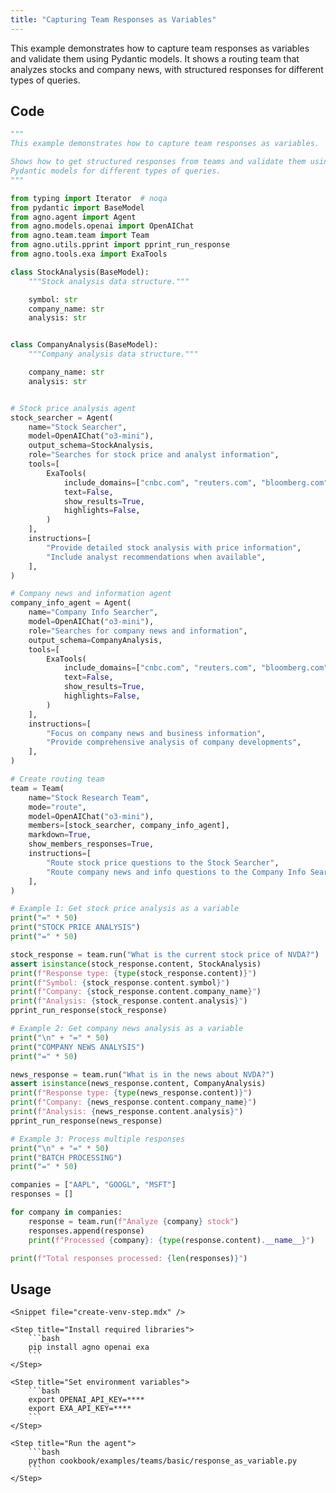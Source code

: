 ```yaml
---
title: "Capturing Team Responses as Variables"
---
```


This example demonstrates how to capture team responses as variables and validate them using Pydantic models. It shows a routing team that analyzes stocks and company news, with structured responses for different types of queries.

## Code

```python cookbook/examples/teams/basic/response_as_variable.py
"""
This example demonstrates how to capture team responses as variables.

Shows how to get structured responses from teams and validate them using
Pydantic models for different types of queries.
"""

from typing import Iterator  # noqa
from pydantic import BaseModel
from agno.agent import Agent
from agno.models.openai import OpenAIChat
from agno.team.team import Team
from agno.utils.pprint import pprint_run_response
from agno.tools.exa import ExaTools

class StockAnalysis(BaseModel):
    """Stock analysis data structure."""

    symbol: str
    company_name: str
    analysis: str


class CompanyAnalysis(BaseModel):
    """Company analysis data structure."""

    company_name: str
    analysis: str


# Stock price analysis agent
stock_searcher = Agent(
    name="Stock Searcher",
    model=OpenAIChat("o3-mini"),
    output_schema=StockAnalysis,
    role="Searches for stock price and analyst information",
    tools=[
        ExaTools(
            include_domains=["cnbc.com", "reuters.com", "bloomberg.com", "wsj.com"],
            text=False,
            show_results=True,
            highlights=False,
        )
    ],
    instructions=[
        "Provide detailed stock analysis with price information",
        "Include analyst recommendations when available",
    ],
)

# Company news and information agent
company_info_agent = Agent(
    name="Company Info Searcher",
    model=OpenAIChat("o3-mini"),
    role="Searches for company news and information",
    output_schema=CompanyAnalysis,
    tools=[
        ExaTools(
            include_domains=["cnbc.com", "reuters.com", "bloomberg.com", "wsj.com"],
            text=False,
            show_results=True,
            highlights=False,
        )
    ],
    instructions=[
        "Focus on company news and business information",
        "Provide comprehensive analysis of company developments",
    ],
)

# Create routing team
team = Team(
    name="Stock Research Team",
    mode="route",
    model=OpenAIChat("o3-mini"),
    members=[stock_searcher, company_info_agent],
    markdown=True,
    show_members_responses=True,
    instructions=[
        "Route stock price questions to the Stock Searcher",
        "Route company news and info questions to the Company Info Searcher",
    ],
)

# Example 1: Get stock price analysis as a variable
print("=" * 50)
print("STOCK PRICE ANALYSIS")
print("=" * 50)

stock_response = team.run("What is the current stock price of NVDA?")
assert isinstance(stock_response.content, StockAnalysis)
print(f"Response type: {type(stock_response.content)}")
print(f"Symbol: {stock_response.content.symbol}")
print(f"Company: {stock_response.content.company_name}")
print(f"Analysis: {stock_response.content.analysis}")
pprint_run_response(stock_response)

# Example 2: Get company news analysis as a variable
print("\n" + "=" * 50)
print("COMPANY NEWS ANALYSIS")
print("=" * 50)

news_response = team.run("What is in the news about NVDA?")
assert isinstance(news_response.content, CompanyAnalysis)
print(f"Response type: {type(news_response.content)}")
print(f"Company: {news_response.content.company_name}")
print(f"Analysis: {news_response.content.analysis}")
pprint_run_response(news_response)

# Example 3: Process multiple responses
print("\n" + "=" * 50)
print("BATCH PROCESSING")
print("=" * 50)

companies = ["AAPL", "GOOGL", "MSFT"]
responses = []

for company in companies:
    response = team.run(f"Analyze {company} stock")
    responses.append(response)
    print(f"Processed {company}: {type(response.content).__name__}")

print(f"Total responses processed: {len(responses)}")
```

## Usage

<Steps>

    <Snippet file="create-venv-step.mdx" />

    <Step title="Install required libraries">
        ```bash
        pip install agno openai exa
        ```
    </Step>

    <Step title="Set environment variables">
        ```bash
        export OPENAI_API_KEY=****
        export EXA_API_KEY=****
        ```
    </Step>

    <Step title="Run the agent">
        ```bash
        python cookbook/examples/teams/basic/response_as_variable.py
        ```
    </Step>

</Steps>